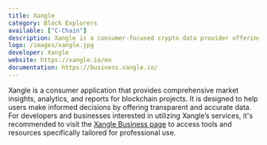 ```yaml
---
title: Xangle
category: Block Explorers
available: ["C-Chain"]
description: Xangle is a consumer-focused crypto data provider offering in-depth market insights and analytics for blockchain projects, including those on Avalanche's C-Chain.
logo: /images/xangle.jpg
developer: Xangle
website: https://xangle.io/en
documentation: https://business.xangle.io/
---
```


Xangle is a consumer application that provides comprehensive market insights, analytics, and reports for blockchain projects. It is designed to help users make informed decisions by offering transparent and accurate data. For developers and businesses interested in utilizing Xangle’s services, it's recommended to visit the [Xangle Business page](https://business.xangle.io/) to access tools and resources specifically tailored for professional use.
